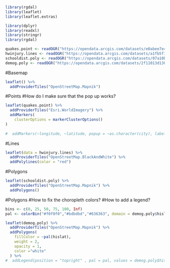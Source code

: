 ```r
library(rgdal)
library(leaflet)
library(leaflet.extras)

library(dplyr)
library(readxl)
library(stringr)
library(rgdal)
```

```r
quakes.point <- readOGR("https://opendata.arcgis.com/datasets/e0abee7e4fa446ea8cfe618bca7e60e4_62.geojson")
hwinjury.lines <- readOGR("https://opendata.arcgis.com/datasets/a1fb5f1eb42a4e139cc8c89b468865a7_0.geojson")
schooldist.poly <- readOGR("https://opendata.arcgis.com/datasets/07a10be1eb674ca99fd147474e1e0ca0_0.geojson")
demog.poly <- readOGR("https://opendata.arcgis.com/datasets/2f11013d1302419aac243d6e1c56568f_0.geojson")
```
#Basemap
```r
leaflet() %>%
  addProviderTiles("OpenStreetMap.Mapnik")
```
#Points
#How do I make sure that the pop up works?
```r
leaflet(quakes.point) %>%
  addProviderTiles("Esri.WorldImagery") %>%
  addMarkers(  
    clusterOptions = markerClusterOptions()
) 
  
#  addMarkers(~longitude, ~latitude, popup = ~as.character(city), label = ~as.character(city))
```

#Lines
```r
leaflet(data = hwinjury.lines) %>%
  addProviderTiles("OpenStreetMap.BlackAndWhite") %>%
  addPolylines(color = "red")
```

#Polygons
```r
leaflet(schooldist.poly) %>%
  addProviderTiles("OpenStreetMap.Mapnik") %>%
  addPolygons()
```
#Polygons
#How to fix the choropleth colors?
#How to add a legend?
```r
bins <- c(0, 25, 50, 75, 100, Inf)
pal <- colorBin("#f0f0f0","#bdbdbd","#636363", domain = demog.poly$hislat, bins = bins)

leaflet(demog.poly) %>%
  addProviderTiles("OpenStreetMap.Mapnik") %>%
  addPolygons(
    fillColor = ~pal(hislat),
    weight = 2,
    opacity = 1,
    color ="white"
  ) %>%
#  addLegend(position = "topright" , pal = pal, values = demog.poly$hislat, title = "Hispanic/Latinos by County")
```

